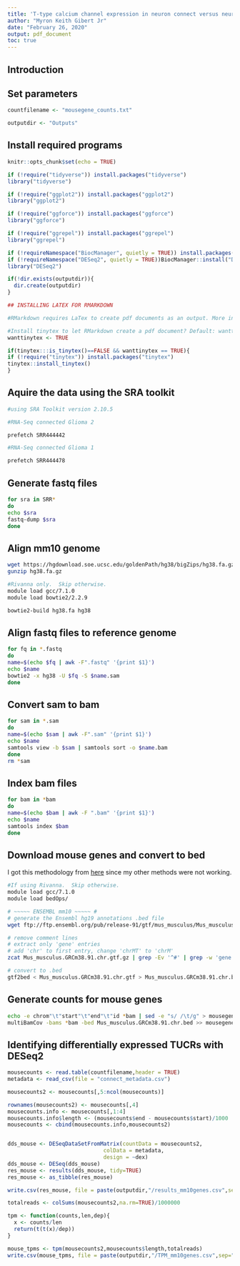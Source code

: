 ```yaml
---
title: 'T-type calcium channel expression in neuron connect versus neuron disconnected glioma'
author: "Myron Keith Gibert Jr"
date: "February 26, 2020"
output: pdf_document
toc: true
---
```


## Introduction

## Set parameters

```r

countfilename <- "mousegene_counts.txt"

outputdir <- "Outputs"

```

## Install required programs

```r
knitr::opts_chunk$set(echo = TRUE)

if (!require("tidyverse")) install.packages("tidyverse")
library("tidyverse")

if (!require("ggplot2")) install.packages("ggplot2")
library("ggplot2")

if (!require("ggforce")) install.packages("ggforce")
library("ggforce")

if (!require("ggrepel")) install.packages("ggrepel")
library("ggrepel")

if (!requireNamespace("BiocManager", quietly = TRUE)) install.packages("BiocManager")
if (!requireNamespace("DESeq2", quietly = TRUE))BiocManager::install("DESeq2")
library("DESeq2")

```

```r
if(!dir.exists(outputdir)){
  dir.create(outputdir)
}
```


```r
## INSTALLING LATEX FOR RMARKDOWN

#RMarkdown requires LaTex to create pdf documents as an output. More information can be found [here](https://bookdown.org/yihui/rmarkdown/pdf-document.html). Alternatively, output can be set to "html_document" or "word_document". End users may install LaTex by setting the "wanttinytex" variable to FALSE and running the following script:

#Install tinytex to let RMarkdown create a pdf document? Default: wanttinytex <- FALSE
wanttinytex <- TRUE

if(tinytex:::is_tinytex()==FALSE && wanttinytex == TRUE){
if (!require("tinytex")) install.packages("tinytex")
tinytex::install_tinytex()
}
```

## Aquire the data using the SRA toolkit

```bash

#using SRA Toolkit version 2.10.5

#RNA-Seq connected Glioma 2

prefetch SRR444442

#RNA-Seq connected Glioma 1

prefetch SRR444478

```

## Generate fastq files

```bash

for sra in SRR*
do
echo $sra
fastq-dump $sra
done

```

## Align mm10 genome

```bash

wget https://hgdownload.soe.ucsc.edu/goldenPath/hg38/bigZips/hg38.fa.gz
gunzip hg38.fa.gz

#Rivanna only.  Skip otherwise.
module load gcc/7.1.0
module load bowtie2/2.2.9

bowtie2-build hg38.fa hg38

```

## Align fastq files to reference genome

```bash

for fq in *.fastq
do
name=$(echo $fq | awk -F".fastq" '{print $1}')
echo $name
bowtie2 -x hg38 -U $fq -S $name.sam
done

```

## Convert sam to bam

```bash

for sam in *.sam
do
name=$(echo $sam | awk -F".sam" '{print $1}')
echo $name
samtools view -b $sam | samtools sort -o $name.bam
done
rm *sam

```

## Index bam files

```bash

for bam in *bam
do
name=$(echo $bam | awk -F ".bam" '{print $1}')
echo $name
samtools index $bam
done

```

## Download mouse genes and convert to bed

I got this methodology from [here](https://github.com/stevekm/reference-annotations/blob/master/Makefile) since my other methods were not working.

```bash

#If using Rivanna.  Skip otherwise.
module load gcc/7.1.0
module load bedOps/

# ~~~~~ ENSEMBL mm10 ~~~~~ #
# generate the Ensembl hg19 annotations .bed file
wget ftp://ftp.ensembl.org/pub/release-91/gtf/mus_musculus/Mus_musculus.GRCm38.91.chr.gtf.gz

# remove comment lines
# extract only 'gene' entries
# add 'chr' to first entry, change 'chrMT' to 'chrM'
zcat Mus_musculus.GRCm38.91.chr.gtf.gz | grep -Ev '^#' | grep -w 'gene' | sed -e 's/^/chr/' -e 's/^chrMT/chrM/' > Mus_musculus.GRCm38.91.chr.gtf

# convert to .bed
gtf2bed < Mus_musculus.GRCm38.91.chr.gtf > Mus_musculus.GRCm38.91.chr.bed

```

## Generate counts for mouse genes

```bash

echo -e chrom"\t"start"\t"end"\t"id *bam | sed -e "s/ /\t/g" > mousegene_counts.txt
multiBamCov -bams *bam -bed Mus_musculus.GRCm38.91.chr.bed >> mousegene_counts.txt

```

## Identifying differentially expressed TUCRs with DESeq2

```r

mousecounts <- read.table(countfilename,header = TRUE)
metadata <- read_csv(file = "connect_metadata.csv")

mousecounts2 <- mousecounts[,5:ncol(mousecounts)]

rownames(mousecounts2) <- mousecounts[,4]
mousecounts.info <- mousecounts[,1:4]
mousecounts.info$length <- (mousecounts$end - mousecounts$start)/1000
mousecounts <- cbind(mousecounts.info,mousecounts2)


dds_mouse <- DESeqDataSetFromMatrix(countData = mousecounts2,
                              colData = metadata,
                              design = ~dex)
dds_mouse <- DESeq(dds_mouse)
res_mouse <- results(dds_mouse, tidy=TRUE)
res_mouse <- as_tibble(res_mouse)

write.csv(res_mouse, file = paste(outputdir,"/results_mm10genes.csv",sep=""))

totalreads <- colSums(mousecounts2,na.rm=TRUE)/1000000

tpm <- function(counts,len,dep){
  x <- counts/len
  return(t(t(x)/dep))
}

mouse_tpms <- tpm(mousecounts2,mousecounts$length,totalreads)
write.csv(mouse_tpms, file = paste(outputdir,"/TPM_mm10genes.csv",sep=""))

```
